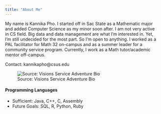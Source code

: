 ```yaml
---
title: "About Me"
---
```


My name is Kannika Pho. I started off in Sac State as a Mathematic major and added Computer Science as my minor soon after. I am not very active in CS field. Big data and data management are what I'm interested in. Yet, I'm still undecided for the most part. So I'm open to anything. I worked as a PAL facilitator for Math 32 on-campus and as a summer leader for a community service program. Currently, I work as a Math tutor/academic mentor off-campus.

Contact: kannikapho@csus.edu


![Source: Visions Service Adventure Bio](https://42asrn25bszn156r5w1wuzfq-wpengine.netdna-ssl.com/wp-content/uploads/2018/03/About-Us-Staff_Kannika-Pho-2.jpg)

#### Programming Languages

- Sufficient: Java, C++, C, Assembly
- Future Goals: SQL, R, Python, Ruby


